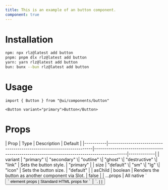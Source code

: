 ```yaml
---
title: This is an example of an button component.
component: true
---
```


<ComponentPreview name="button" />

# Installation
```bash
npm: npx rlz@latest add button
pnpm: pnpm dlx rlz@latest add button
yarn: yarn rlz@latest add button
bun: bunx --bun rlz@latest add button
```

# Usage
```tsx
import { Button } from "@ui/components/button"
```

```tsx
<Button variant="primary">Button</Button>
```

# Props
<Separator orientation="horizontal" />
<ComponentProps name="button" />

<MarkdownFallback>
| Prop      | Type                                                                 | Description                                                                                  | Default     |
|-----------|----------------------------------------------------------------------|----------------------------------------------------------------------------------------------|-------------|
| variant   | "primary" \| "secondary" \| "outline" \| "ghost" \| "destructive" \| "link" | Sets the button style.                                                                      | "primary"  |
| size      | "default" \| "sm" \| "lg" \| "icon"                                   | Sets the button size.                                                                       | "default"  |
| asChild   | boolean                                                              | Renders the button as another component via Slot.                                            | false       |
| ...props  | All native `<button>` element props                                  | Standard HTML props for `<button>`.                                                          |             |
</MarkdownFallback>
